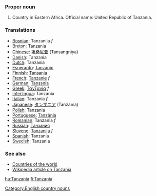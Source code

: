 ===Proper noun===
# Country in Eastern Africa. Official name: United Republic of Tanzania.
===Translations===
*[[Bosnian]]: Tanzanija ''f''
*[[Breton]]: Tanzania
*[[Chinese]]: [[坦桑尼亚]] (Tansangniya)
*[[Danish]]: Tanzania
*[[Dutch]]: Tanzania
*[[Esperanto]]: [[Tanzanio]]
*[[Finnish]]: [[Tansania]]
*[[French]]: [[Tanzanie]] ''f''
*[[German]]: [[Tansania]]
*[[Greek]]: [[Τανζανία]] ''f''
*[[Interlingua]]: Tanzania
*[[Italian]]: Tanzania ''f''
*[[Japanese]]: [[タンザニア]] (Tanzania)
*[[Polish]]: Tanzania
*[[Portuguese]]: [[Tanzânia]]
*[[Romanian]]: Tanzania ''f''
*[[Russian]]: [[Танзания]]
*[[Slovene]]: [[Tanzanija]] ''f''
*[[Spanish]]: Tanzania
*[[Swedish]]: Tanzania

===See also===
*[[Countries of the world]]
*[[w:Tanzania|Wikipedia article on Tanzania]]
[[Category:English country nouns]]

[[hu:Tanzania]]
[[fi:Tanzania]]